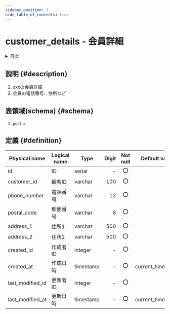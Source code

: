 ```yaml
---
sidebar_position: 3
hide_table_of_contents: true
---
```


# customer_details - 会員詳細

<details>
  <summary>目次</summary>

  <TOCInline toc={toc} />
</details>

## 説明 {#description}
1. xxxの会員詳細
1. 会員の電話番号、住所など

## 表領域(schema) {#schema}
1. `public`

## 定義 {#definition}

| Physical name    | Logical name | Type      | Digit | Not null | Default value     | Comment |
| ---------------- | ------------ | --------- | ----: | :------: | ----------------- | ------- |
| id               | ID           | serial    |     - |   :o:    |                   |         |
| customer_id      | 顧客ID       | varchar   |   100 |   :o:    |                   |         |
| phone_number     | 電話番号     | varchar   |    12 |   :o:    |                   |         |
| postal_code      | 郵便番号     | varchar   |     8 |   :o:    |                   |         |
| address_1        | 住所1        | varchar   |   500 |   :o:    |                   |         |
| address_2        | 住所2        | varchar   |   500 |   :o:    |                   |         |
| created_id       | 作成者ID     | integer   |     - |   :o:    |                   |         |
| created_at       | 作成日時     | timestamp |     - |   :o:    | current_timestamp |         |
| last_modified_id | 更新者ID     | integer   |     - |   :o:    |                   |         |
| last_modified_at | 更新日時     | timestamp |     - |   :o:    | current_timestamp |         |
